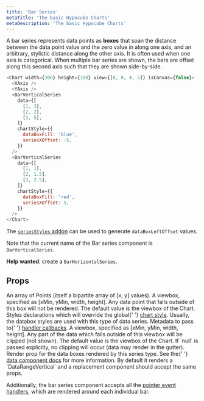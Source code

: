 ```yaml
---
title: 'Bar Series'
metaTitle: 'The basic Hypocube Charts'
metaDescription: 'The basic Hypocube Charts'
---
```


A bar series represents data points as **boxes** that span the distance between the data point value and the zero value in along one axis, and an arbitrary, stylistic distance along the other axis. It is often used when one axis is categorical. When multiple bar series are shown, the bars are offset along this second axis such that they are shown side-by-side.

```javascript react-live=true
<Chart width={300} height={100} view={[0, 0, 4, 5]} isCanvas={false}>
  <XAxis />
  <YAxis />
  <BarVerticalSeries
    data={[
      [1, 3],
      [2, 2],
      [3, 5],
    ]}
    chartStyle={{
      dataBoxFill: 'blue',
      seriesXOffset: -5,
    }}
  />
  <BarVerticalSeries
    data={[
      [1, 1],
      [2, 1.5],
      [3, 2.5],
    ]}
    chartStyle={{
      dataBoxFill: 'red',
      seriesXOffset: 5,
    }}
  />
</Chart>
```

The [`seriesStyles` addon](/basic-charts/7-series-styles/) can be used to generate `dataBoxLeftOffset` values.

Note that the current name of the Bar series component is `BarVerticalSeries`.

**Help wanted**: create a `BarHorizontalSeries`.

## Props


<PropDef name="data" type="Point[]" required>
  An array of Points (itself a bipartite array of [x, y] values).
</PropDef>
<PropDef name="view" type="[number, number, number, number]">
  A viewbox, specified as [xMin, yMin, width, height]. Any data point that falls
  outside of this box will not be rendered. The default value is the viewbox of
  the Chart.
</PropDef>
<PropDef name="chartStyle">
  Styles declarations which will override the global{' '}
  <a href="/basic-charts/2-chart-style#databoxes">chart style</a>. Usually, the
  databox styles are used with this type of data series.
</PropDef>
<PropDef name="handlerMeta" type="Record<any>">
  Metadata to pass to{' '}
  <a href="/interaction/pointer-events/">handler callbacks</a>.
</PropDef>
<PropDef name="view" type="[number, number, number, number]">
  A viewbox, specified as [xMin, yMin, width, height]. Any part of the data
  which falls outside of this viewbox will be clipped (not shown). The default
  value is the viewbox of the Chart. If `null` is passed explicitly, no clipping
  will occur (data may render in the gutter).
</PropDef>
<PropDef
  name="renderBar"
  type="React.Component<{x: number; yMin: number; yMax: number; chartStyle }>"
>
  Render prop for the data boxes rendered by this series type. See the{' '}
  <a href="/composing-charts/1-data-components/">data component docs</a> for
  more information. By default it renders a `DataRangeVertical` and a
  replacement component should accept the same props.
</PropDef>

Additionally, the bar series component accepts all the [pointer event handlers](/interaction/1-pointer-events/), which are rendered around each individual bar.
